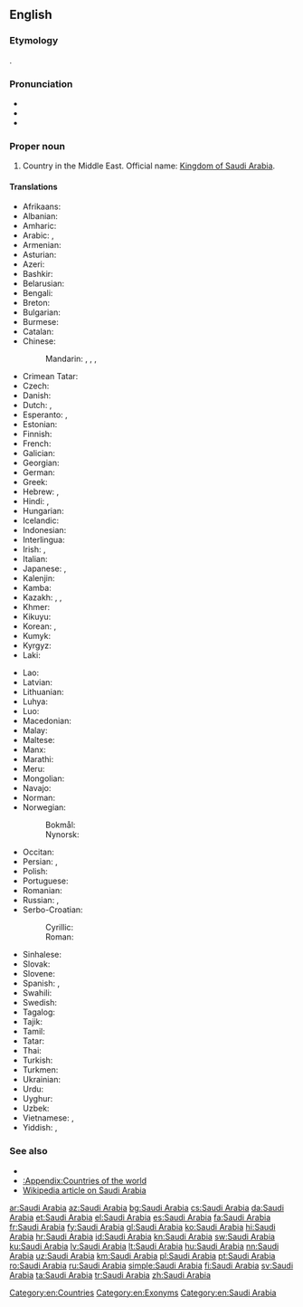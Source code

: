 {{also|Saudi-Arabia|Saudi-Arábia}}
==English==
{{wikipedia}}

===Etymology===
{{affix|en|[[Saud]]|pos1=which is named after the {{w|House of Saud|Saud}} family|-i|Arabia}}.

===Pronunciation===
* {{IPA|/ˌsaʊdiː əˈɹeɪbi.ə/|lang=en}}
* {{IPA|/ˌsɔːdiː əˈɹeɪbi.ə/|lang=en}}
* {{audio|en-us-Saudi Arabia.ogg|Audio (US)|lang=en}}

===Proper noun===
{{en-proper noun}}

# Country in the Middle East. Official name: [[Kingdom of Saudi Arabia]].

====Translations====
{{trans-top|country in the Middle East}}
* Afrikaans: {{t|af|Saoedi-Arabië}}
* Albanian: {{t|sq|Arabia Saudite|f}}
* Amharic: {{t|am|ሳዑዲ አረቢያ|sc=Ethi}}
* Arabic: {{t|ar|السُّعُودِيَّة|f}}, {{t|ar|الْمَمْلَكَة الْعَرَبِيَّة السُّعُودِيَّة|f|tr=al-mamlaka l-ʿarabiyya s-suʿūdiyya}}
* Armenian: {{t|hy|Սաուդյան Արաբիա}}
* Asturian: {{t+|ast|Arabia Saudita|f}}
* Azeri: {{t+|az|Səudiyyə Ərəbistanı}}
* Bashkir: {{t|ba|Сәғүд Ғәрәбстаны|sc=Cyrl}}
* Belarusian: {{t|be|Сау́даўская Ара́вія|f}}
* Bengali: {{t+|bn|সৌদি আরব|sc=Beng}}
* Breton: {{t|br|Arabia Saoudat}}
* Bulgarian: {{t+|bg|Сау́дитка Ара́бия|f}}
* Burmese: {{t|my|ဆော်ဒီအာရေဗ္ယ|sc=Mymr}}
* Catalan: {{t+|ca|Aràbia Saudita|f}}
* Chinese:
*: Mandarin: {{t+|cmn|沙特阿拉伯|tr=Shātè Ālābó|sc=Hani}}, {{t+|cmn|沙烏地阿拉伯}}, {{t+|cmn|沙乌地阿拉伯|tr=Shāwūdì Ālābó}} {{qualifier|Taiwan}}, {{t+|cmn|沙特|tr=Shātè}}
* Crimean Tatar: {{t|crh|Saudiy Arabistan}}
* Czech: {{t+|cs|Saúdská Arábie|f}}
* Danish: {{t|da|Saudi-Arabien}}
* Dutch: {{t+|nl|Saudi-Arabië}}, {{t+|nl|Saoedi-Arabië}}
* Esperanto: {{t|eo|Saudarabio}}, {{t|eo|Saud-Arabio}}
* Estonian: {{t+|et|Saudi Araabia}}
* Finnish: {{t+|fi|Saudi-Arabia}}
* French: {{t+|fr|Arabie Saoudite|f}}
* Galician: {{t+|gl|Arabia Saudí}}
* Georgian: {{t|ka|საუდის არაბეთი}}
* German: {{t+|de|Saudi-Arabien|n}}
* Greek: {{t+|el|Σαουδική Αραβία|f}}
* Hebrew: {{t|he|ערב הסעודית|f|tr='aráv ha-sa'udít}}, {{t|he|סָעוּדְיָה|f|tr=saʿudyá}}
* Hindi: {{t|hi|सऊदी अरब}}, {{t+|hi|सउदी अरब}}
* Hungarian: {{t+|hu|Szaúd-Arábia}}
* Icelandic: {{t|is|Sádí-Arabía|f}}
* Indonesian: {{t+|id|Arab Saudi}}
* Interlingua: {{t|ia|Arabia Saudi}}
* Irish: {{t|ga|Araib Shádach|f|alt=An Araib Shádach}}, {{t|ga|Ríocht na hAraibe Sádaí|f}}
* Italian: {{t+|it|Arabia Saudita|f}}
* Japanese: {{t|ja|サウジアラビア|tr=Sauji Arabia}}, {{t|ja|サウジ|tr=Sauji}}
* Kalenjin: {{t|kln|Saudi Arabia}}
* Kamba: {{t|kam|Saudi Arabia}}
* Kazakh: {{t|kk|Арабстан|sc=Cyrl}}, {{t|kk|Сауд Арабиясы|sc=Cyrl}}, {{t|kk|Сауд Аравиясы|sc=Cyrl}}
* Khmer: {{t|km|អារ៉ាប៊ីសាអូឌីត|tr=aaraabii saaoodiit|sc=Khmr}}
* Kikuyu: {{t|ki|Saudi Arabia}}
* Korean: {{t|ko|^사우디아라비아|sc=Hang}}, {{t|ko|^사우디}}
* Kumyk: {{t|kum|Сауд Арабыстаны|tr=Saud Arabıstanı}}
* Kyrgyz: {{t|ky|Сауд Аравиясы|sc=Cyrl}}
* Laki: {{t|lki|Saudi Arabia}}
{{trans-mid}}
* Lao: {{t|lo|ອາຣາບີ​ຊາອູດີ|sc=Laoo}}
* Latvian: {{t+|lv|Saūda Arābija|f}}
* Lithuanian: {{t+|lt|Saudo Arabija|f}}
* Luhya: {{t|luy|Saudi Arabia}}
* Luo: {{t|luo|Saudi Arabia}}
* Macedonian: {{t|mk|Саудиска Арабија|f}}
* Malay: {{t|ms|Arab Saudi}}
* Maltese: {{t|mt|Għarabja Sawdita|f|alt=l-Għarabja Sawdita}}
* Manx: {{t|gv|Araab Saudi|alt=Yn Araab Saudi}}
* Marathi: {{t|mr|सउदी अरब|m|sc=Deva}}
* Meru: {{t|mer|Saudi Arabia}}
* Mongolian: {{t|mn|Саудын Араб|sc=Cyrl}}
* Navajo: {{t|nv|Ásáí Bikéyah Saʼoodí}}
* Norman: {{t|nrf|Arabie Saudi|f}}
* Norwegian:
*: Bokmål: {{t+|nb|Saudi-Arabia}}
*: Nynorsk: {{t+|nn|Saudi-Arabia}}
* Occitan: {{t+|oc|Arabia Saudita|f}}
* Persian: {{t+|fa|عربستان سعودی|tr='arebistân-e sa'udi}}, {{t+|fa|عربستان|tr='arabestân|sc=fa-Arab}}
* Polish: {{t+|pl|Arabia Saudyjska}}
* Portuguese: {{t+|pt|Arábia Saudita|f}}
* Romanian: {{t+|ro|Arabia Saudită|f}}
* Russian: {{t+|ru|Сау́довская Ара́вия|f}}, {{t|ru|Сауди́я|f}}
* Serbo-Croatian:
*: Cyrillic: {{t|sh|Саудијска Арабија|f|sc=Cyrl}}
*: Roman: {{t+|sh|Saudijska Arabija|f|sc=Latn}}
* Sinhalese: {{t|si|සවුදි අරාබියාව|sc=Sinh}}
* Slovak: {{t|sk|Saudská Arábia|f}}
* Slovene: {{t|sl|Savdska Arabija|f}}
* Spanish: {{t+|es|Arabia Saudí|f}}, {{t+|es|Arabia Saudita|f}}
* Swahili: {{t+|sw|saudi arabia}}
* Swedish: {{t+|sv|Saudiarabien}}
* Tagalog: {{t+|tl|Arabyang Saudi}}
* Tajik: {{t|tg|Арабистони Саудӣ|sc=Cyrl}}
* Tamil: {{t|ta|சவுதி அரேபியா|sc=Taml}}
* Tatar: {{t|tt|Согуд Гарәбстаны|sc=Cyrl}}
* Thai: {{t+|th|ซาอุดีอาระเบีย}}
* Turkish: {{t+|tr|Suudi Arabistan}}
* Turkmen: {{t|tk|Saud Arabystany}}
* Ukrainian: {{t+|uk|Сау́дівська Ара́вія|f}}
* Urdu: {{t|ur|سعودی عرب|tr=sa'udī 'arab}}
* Uyghur: {{t|ug|سەئۇدى ئەرەبىستان|sc=ug-Arab}}
* Uzbek: {{t+|uz|Saudiya Arabistoni}}
* Vietnamese: {{t|vi|A-rập Xê-út}}, {{t|vi|Ả-rập Xau-đi}}
* Yiddish: {{t|yi|סאַוּדי אַראַביע}}, {{t|yi|סאַוּדיע}}
{{trans-bottom}}

===See also===
* {{l|en|Riyadh}}
* [[:Appendix:Countries of the world]]
* [[w:Saudi Arabia|Wikipedia article on Saudi Arabia]]

[[Category:en:Countries]]
[[Category:en:Exonyms]]
[[Category:en:Saudi Arabia]]

[[ar:Saudi Arabia]]
[[az:Saudi Arabia]]
[[bg:Saudi Arabia]]
[[cs:Saudi Arabia]]
[[da:Saudi Arabia]]
[[et:Saudi Arabia]]
[[el:Saudi Arabia]]
[[es:Saudi Arabia]]
[[fa:Saudi Arabia]]
[[fr:Saudi Arabia]]
[[fy:Saudi Arabia]]
[[gl:Saudi Arabia]]
[[ko:Saudi Arabia]]
[[hi:Saudi Arabia]]
[[hr:Saudi Arabia]]
[[id:Saudi Arabia]]
[[kn:Saudi Arabia]]
[[sw:Saudi Arabia]]
[[ku:Saudi Arabia]]
[[lv:Saudi Arabia]]
[[lt:Saudi Arabia]]
[[hu:Saudi Arabia]]
[[nn:Saudi Arabia]]
[[uz:Saudi Arabia]]
[[km:Saudi Arabia]]
[[pl:Saudi Arabia]]
[[pt:Saudi Arabia]]
[[ro:Saudi Arabia]]
[[ru:Saudi Arabia]]
[[simple:Saudi Arabia]]
[[fi:Saudi Arabia]]
[[sv:Saudi Arabia]]
[[ta:Saudi Arabia]]
[[tr:Saudi Arabia]]
[[zh:Saudi Arabia]]